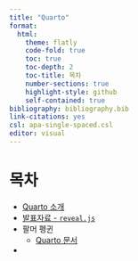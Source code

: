 ```yaml
---
title: "Quarto"
format:
  html:
    theme: flatly
    code-fold: true
    toc: true
    toc-depth: 2
    toc-title: 목차
    number-sections: true
    highlight-style: github    
    self-contained: true
bibliography: bibliography.bib
link-citations: yes
csl: apa-single-spaced.csl
editor: visual
---
```


# 목차

- [Quarto 소개](about.html)
- [발표자료 - `reveal.js`](slideshow.html)
- 팔머 펭귄
    - [Quarto 문서](Quarto_penguin.html)
-     